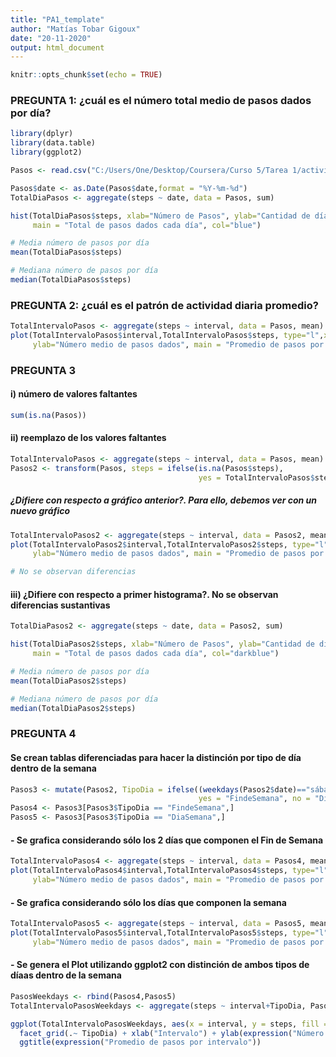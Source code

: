 ---
title: "PA1_template"
author: "Matías Tobar Gigoux"
date: "20-11-2020"
output: html_document
---

```{r setup, include=FALSE}
knitr::opts_chunk$set(echo = TRUE)
```
### **PREGUNTA 1: ¿cuál es el número total medio de pasos dados por día?**
```{r echo = TRUE}
library(dplyr)
library(data.table)
library(ggplot2)

Pasos <- read.csv("C:/Users/One/Desktop/Coursera/Curso 5/Tarea 1/activity.csv")

Pasos$date <- as.Date(Pasos$date,format = "%Y-%m-%d")
TotalDiaPasos <- aggregate(steps ~ date, data = Pasos, sum)

hist(TotalDiaPasos$steps, xlab="Número de Pasos", ylab="Cantidad de días en el período", 
     main = "Total de pasos dados cada día", col="blue")

# Media número de pasos por día
mean(TotalDiaPasos$steps)

# Mediana número de pasos por día
median(TotalDiaPasos$steps)
```

### **PREGUNTA 2: ¿cuál es el patrón de actividad diaria promedio?**
```{r echo = TRUE}
TotalIntervaloPasos <- aggregate(steps ~ interval, data = Pasos, mean)
plot(TotalIntervaloPasos$interval,TotalIntervaloPasos$steps, type="l",xlab="Intervalo",
     ylab="Número medio de pasos dados", main = "Promedio de pasos por intervalo", col="blue")
```

### **PREGUNTA 3**
#### **i) número de valores faltantes**
```{r echo = TRUE}
sum(is.na(Pasos))
```
#### **ii) reemplazo de los valores faltantes**
```{r echo = TRUE}
TotalIntervaloPasos <- aggregate(steps ~ interval, data = Pasos, mean)
Pasos2 <- transform(Pasos, steps = ifelse(is.na(Pasos$steps), 
                                          yes = TotalIntervaloPasos$steps, no = Pasos$steps))
```

##### **¿Difiere con respecto a gráfico anterior?. Para ello, debemos ver con un nuevo gráfico**
```{r echo = TRUE}
TotalIntervaloPasos2 <- aggregate(steps ~ interval, data = Pasos2, mean)
plot(TotalIntervaloPasos2$interval,TotalIntervaloPasos2$steps, type="l",xlab="Intervalo",
     ylab="Número medio de pasos dados", main = "Promedio de pasos por intervalo", col="red")

# No se observan diferencias
```

#### **iii) ¿Difiere con respecto a primer histograma?. No se observan diferencias sustantivas**
```{r echo = TRUE}
TotalDiaPasos2 <- aggregate(steps ~ date, data = Pasos2, sum)

hist(TotalDiaPasos2$steps, xlab="Número de Pasos", ylab="Cantidad de días en el período", 
     main = "Total de pasos dados cada día", col="darkblue")

# Media número de pasos por día
mean(TotalDiaPasos2$steps)

# Mediana número de pasos por día
median(TotalDiaPasos2$steps)
```


### **PREGUNTA 4**

#### **Se crean tablas diferenciadas para hacer la distinción por tipo de día dentro de la semana**
```{r echo = TRUE}
Pasos3 <- mutate(Pasos2, TipoDia = ifelse((weekdays(Pasos2$date)=="sábado" | weekdays(Pasos2$date)=="domingo"), 
                                          yes = "FindeSemana", no = "DiaSemana"))
Pasos4 <- Pasos3[Pasos3$TipoDia == "FindeSemana",]
Pasos5 <- Pasos3[Pasos3$TipoDia == "DiaSemana",]
```


#### **- Se grafica considerando sólo los 2 días que componen el Fin de Semana**
```{r echo = TRUE}
TotalIntervaloPasos4 <- aggregate(steps ~ interval, data = Pasos4, mean)
plot(TotalIntervaloPasos4$interval,TotalIntervaloPasos4$steps, type="l",xlab="Intervalo",
     ylab="Número medio de pasos dados", main = "Promedio de pasos por intervalo Fin de Semana", col="darkblue")
```

#### **- Se grafica considerando sólo los días que componen la semana**
```{r echo = TRUE}
TotalIntervaloPasos5 <- aggregate(steps ~ interval, data = Pasos5, mean)
plot(TotalIntervaloPasos5$interval,TotalIntervaloPasos5$steps, type="l",xlab="Intervalo",
     ylab="Número medio de pasos dados", main = "Promedio de pasos por intervalo Día de Semana", col="darkred")
```

#### **- Se genera el Plot utilizando ggplot2 con distinción de ambos tipos de díaas dentro de la semana**
```{r echo = TRUE}
PasosWeekdays <- rbind(Pasos4,Pasos5)
TotalIntervaloPasosWeekdays <- aggregate(steps ~ interval+TipoDia, PasosWeekdays, mean)

ggplot(TotalIntervaloPasosWeekdays, aes(x = interval, y = steps, fill = TipoDia)) + geom_line() +
  facet_grid(.~ TipoDia) + xlab("Intervalo") + ylab(expression("Número medio de pasos dados")) + 
  ggtitle(expression("Promedio de pasos por intervalo"))
```
